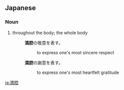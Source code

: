 ==Japanese==
{{ja-kanjitab|満|腔}}

===Noun===
{{ja-noun|まんこう|hhira=まんかう}}

# throughout the body; the whole body
#: '''満腔'''の敬意を表す。
#:: to express one's most sincere respect
#: '''満腔'''の謝意を表す。
#:: to express one's most heartfelt gratitude

[[ja:満腔]]
